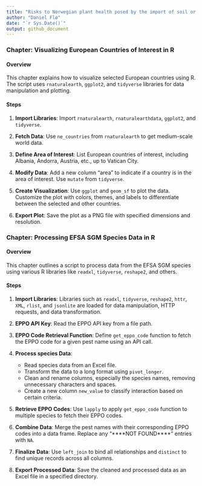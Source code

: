 ```yaml
---
title: "Risks to Norwegian plant health posed by the import of soil or other growing media from European countries"
author: "Daniel Flø"
date: "`r Sys.Date()`"
output: github_document
---
```


### Chapter: Visualizing European Countries of Interest in R

#### Overview
This chapter explains how to visualize selected European countries using R. The script uses `rnaturalearth`, `ggplot2`, and `tidyverse` libraries for data manipulation and plotting.

#### Steps

1. **Import Libraries**: Import `rnaturalearth`, `rnaturalearthdata`, `ggplot2`, and `tidyverse`.

2. **Fetch Data**: Use `ne_countries` from `rnaturalearth` to get medium-scale world data.

3. **Define Area of Interest**: List European countries of interest, including Albania, Andorra, Austria, etc., up to Vatican City.

4. **Modify Data**: Add a new column "area" to indicate if a country is in the area of interest. Use `mutate` from `tidyverse`.

5. **Create Visualization**: Use `ggplot` and `geom_sf` to plot the data. Customize the plot with colors, themes, and labels to differentiate between the selected and other countries.

6. **Export Plot**: Save the plot as a PNG file with specified dimensions and resolution.

### Chapter: Processing EFSA SGM Species Data in R

#### Overview
This chapter outlines a script to process data from the EFSA SGM species using various R libraries like `readxl`, `tidyverse`, `reshape2`, and others.

#### Steps

1. **Import Libraries**: Libraries such as `readxl`, `tidyverse`, `reshape2`, `httr`, `XML`, `rlist`, and `jsonlite` are loaded for data manipulation, HTTP requests, and data transformation.

2. **EPPO API Key**: Read the EPPO API key from a file path.

3. **EPPO Code Retrieval Function**: Define `get_eppo_code` function to fetch the EPPO code for a given pest name using an API call.

4. **Process species Data**: 
    - Read species data from an Excel file.
    - Transform the data to a long format using `pivot_longer`.
    - Clean and rename columns, especially the species names, removing unnecessary characters and spaces.
    - Create a new column `new_value` to classify interaction based on certain criteria.

5. **Retrieve EPPO Codes**: Use `lapply` to apply `get_eppo_code` function to multiple species to fetch their EPPO codes.

6. **Combine Data**: Merge the pest names with their corresponding EPPO codes into a data frame. Replace any "****NOT FOUND****" entries with `NA`.

7. **Finalize Data**: Use `left_join` to bind all relationships and `distinct` to find unique records across all columns.

8. **Export Processed Data**: Save the cleaned and processed data as an Excel file in a specified directory.

